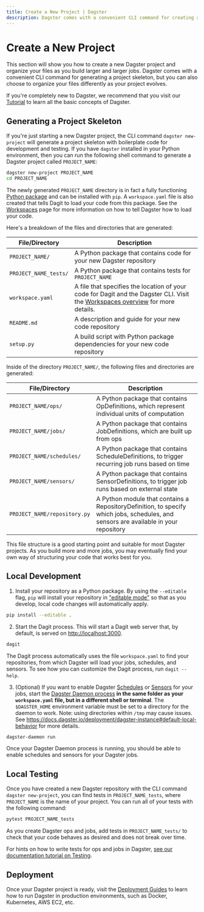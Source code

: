 ```yaml
---
title: Create a New Project | Dagster
description: Dagster comes with a convenient CLI command for creating a new project. This guide explains the role of each generated file and directory.
---
```


# Create a New Project

This section will show you how to create a new Dagster project and organize your files as you build larger and larger jobs. Dagster comes with a convenient CLI command for generating a project skeleton, but you can also choose to organize your files differently as your project evolves.

If you're completely new to Dagster, we recommend that you visit our [Tutorial](/tutorial) to learn all the basic concepts of Dagster.

## Generating a Project Skeleton

If you're just starting a new Dagster project, the CLI command `dagster new-project` will generate a project skeleton with boilerplate code for development and testing. If you have `dagster` installed in your Python environment, then you can run the following shell command to generate a Dagster project called `PROJECT_NAME`:

```bash
dagster new-project PROJECT_NAME
cd PROJECT_NAME
```

The newly generated `PROJECT_NAME` directory is in fact a fully functioning [Python package](https://docs.python.org/3/tutorial/modules.html#packages) and can be installed with `pip`. A `workspace.yaml` file is also created that tells Dagit to load your code from this package. See the [Workspaces](/concepts/repositories-workspaces/workspaces) page for more information on how to tell Dagster how to load your code.

Here's a breakdown of the files and directories that are generated:

| File/Directory        | Description                                                                                                                                                                    |
| --------------------- | ------------------------------------------------------------------------------------------------------------------------------------------------------------------------------ |
| `PROJECT_NAME/`       | A Python package that contains code for your new Dagster repository                                                                                                            |
| `PROJECT_NAME_tests/` | A Python package that contains tests for `PROJECT_NAME`                                                                                                                        |
| `workspace.yaml`      | A file that specifies the location of your code for Dagit and the Dagster CLI. Visit the [Workspaces overview](/concepts/repositories-workspaces/workspaces) for more details. |
| `README.md`           | A description and guide for your new code repository                                                                                                                           |
| `setup.py`            | A build script with Python package dependencies for your new code repository                                                                                                   |

Inside of the directory `PROJECT_NAME/`, the following files and directories are generated:

| File/Directory               | Description                                                                                                                          |
| ---------------------------- | ------------------------------------------------------------------------------------------------------------------------------------ |
| `PROJECT_NAME/ops/`          | A Python package that contains OpDefinitions, which represent individual units of computation                                        |
| `PROJECT_NAME/jobs/`         | A Python package that contains JobDefinitions, which are built up from ops                                                           |
| `PROJECT_NAME/schedules/`    | A Python package that contains ScheduleDefinitions, to trigger recurring job runs based on time                                      |
| `PROJECT_NAME/sensors/`      | A Python package that contains SensorDefinitions, to trigger job runs based on external state                                        |
| `PROJECT_NAME/repository.py` | A Python module that contains a RepositoryDefinition, to specify which jobs, schedules, and sensors are available in your repository |

This file structure is a good starting point and suitable for most Dagster projects. As you build more and more jobs, you may eventually find your own way of structuring your code that works best for you.

## Local Development

1. Install your repository as a Python package. By using the `--editable` flag, `pip` will install your repository in ["editable mode"](https://pip.pypa.io/en/latest/reference/pip_install/?highlight=editable#editable-installs) so that as you develop, local code changes will automatically apply.

```bash
pip install --editable .
```

2. Start the Dagit process. This will start a Dagit web server that, by default, is served on <http://localhost:3000>.

```bash
dagit
```

The Dagit process automatically uses the file `workspace.yaml` to find your repositories, from which Dagster will load your jobs, schedules, and sensors. To see how you can customize the Dagit process, run `dagit --help`.

3. (Optional) If you want to enable Dagster [Schedules](/concepts/partitions-schedules-sensors/schedules) or [Sensors](/concepts/partitions-schedules-sensors/sensors) for your jobs, start the [Dagster Daemon process](/deployment/dagster-daemon) **in the same folder as your `workspace.yaml` file, but in a different shell or terminal**. The `$DAGSTER_HOME` environment variable must be set to a directory for the daemon to work. Note: using directories within `/tmp` may cause issues. See <https://docs.dagster.io/deployment/dagster-instance#default-local-behavior> for more details.

```bash
dagster-daemon run
```

Once your Dagster Daemon process is running, you should be able to enable schedules and sensors for your Dagster jobs.

## Local Testing

Once you have created a new Dagster repository with the CLI command `dagster new-project`, you can find tests in `PROJECT_NAME_tests`, where `PROJECT_NAME` is the name of your project. You can run all of your tests with the following command:

```bash
pytest PROJECT_NAME_tests
```

As you create Dagster ops and jobs, add tests in `PROJECT_NAME_tests/` to check that your code behaves as desired and does not break over time.

For hints on how to write tests for ops and jobs in Dagster, [see our documentation tutorial on Testing](/tutorial/ops-jobs/testable).

## Deployment

Once your Dagster project is ready, visit the [Deployment Guides](/deployment) to learn how to run Dagster in production environments, such as Docker, Kubernetes, AWS EC2, etc.
